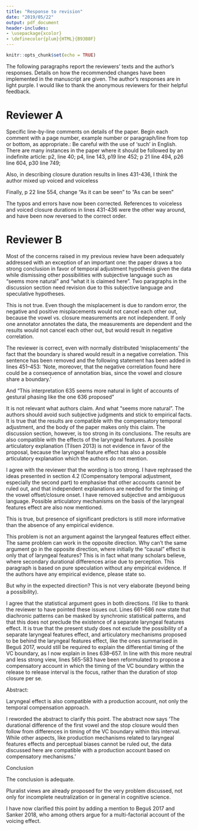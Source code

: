 ```yaml
---
title: "Response to revision"
date: "2019/05/22"
output: pdf_document
header-includes:
- \usepackage{xcolor}
- \definecolor{plum}{HTML}{B93B8F}
---
```


```r
knitr::opts_chunk$set(echo = TRUE)
```

The following paragraphs report the reviewers' texts and the author's responses. Details on how the recommended changes have been implemented in the manuscript are given. The author's responses are in light purple. I would like to thank the anonymous reviewers for their helpful feedback.

# Reviewer A

Specific line-by-line comments on details of the paper. Begin each comment with a page number, example number or paragraph/line from top or bottom, as appropriate.:
Be careful with the use of 'such' in English. There are many instances in the paper where it should be followed by an indefinite article: p2, line 40; p4, line 143, p19 line 452; p 21 line 494, p26 line 604, p30 line 749;

Also, in describing closure duration results in lines 431-436, I think the author mixed up voiced and voiceless

Finally, p 22 line 554, change "As it can be seen" to "As can be seen"

\color{plum}
The typos and errors have now been corrected. References to voiceless and voiced closure durations in lines 431-436 were the other way around, and have been now reversed to the correct order.
\color{black}

# Reviewer B

Most of the concerns raised in my previous review have been adequately addressed with an exception of an important one: the paper draws a too strong conclusion in favor of temporal adjustment hypothesis given the data while dismissing other possibilities with subjective language such as “seems more natural” and “what it is claimed here”. Two paragraphs in the discussion section need revision due to this subjective language and speculative hypotheses.

\textit{Moreover, I would like to add that, if misplacement of the V-C boundary is  due to random error (which is a neutral assumption to make), the measured displacement from the ‘actual’ boundary will approximately follow a normal distribution with mean 0, so that negative and positive misplacements would cancel each other out.}

This is not true. Even though the misplacement is due to random error, the negative and positive misplacements would not cancel each other out, because the vowel vs. closure measurements are not independent. If only one annotator annotates the data, the measurements are dependent and the results would not cancel each other out, but would result in negative correlation.

\color{plum}
The reviewer is correct, even with normally distributed 'misplacements' the fact that the boundary is shared would result in a negative correlation. This sentence has been removed and the following statement has been added in lines 451--453: 'Note, moreover, that the negative correlation found here could be a consequence of annotation bias, since the vowel and closure share a boundary.'
\color{black}

\textit{However, what it is claimed here is that the stability of the interval is a logical antecedent, while the different The CV of the release to release duration is 0.203, while that of the vowel onset to release duration is 0.232. The CQV is 0.127 for the release to release and 0.136 for the vowel onset to release. Lower values mean less dispersion/more cohesion.}

And “This interpretation 635 seems more natural in light of accounts of gestural phasing like the one 636 proposed”

It is not relevant what authors claim. And what “seems more natural”. The authors should avoid such subjective judgments and stick to empirical facts. It is true that the results are compatible with the compensatory temporal adjustment, and the body of the paper makes only this claim. The discussion section, however, is too strong in its conclusions. The results are also compatible with the effects of the laryngeal features. A possible articulatory explanation (Tilsen 2013) is not evidence in favor of the proposal, because the laryngeal feature effect has also a possible articulatory explanation which the authors do not mention.

\color{plum}
I agree with the reviewer that the wording is too strong. I have rephrased the ideas presented in section 4.2 (Compensatory temporal adjustment, especially the second part) to emphasise that other accounts cannot be ruled out, and that independent explanations are needed for the timing of the vowel offset/closure onset. I have removed subjective and ambiguous language. Possible articulatory mechanisms on the basis of the laryngeal features effect are also now mentioned.
\color{black}

\textit{Even when multicollinearity between predictors is minimal, statistical significance of multiple terms cannot unequivocally inform us on the actual  contribution of those terms, since it is possible that unknown relations be tween terms mask underlying mechanisms (for a discussion see McElreath 2015). For example, it is possible that, through time, different phonation categories (like ejective, voiceless, and voiced stops) can develop different closure duration sub-distributions (Sóskuthy 2013). This can result in the ability for the phonation predictor to capture variance in vowel durations, even if the original mechanism directly involved closure durations only}

This is true, but presence of significant predictors is still more informative than the absence of any empirical evidence.

This problem is not an argument against the laryngeal features effect either. The same problem can work in the opposite direction. Why can’t the same argument go in the opposite direction, where initially the “causal” effect is only that of laryngeal features? This is in fact what many scholars believe, where secondary durational differences arise due to perception. This paragraph is based on pure speculation without any empirical evidence. If the authors have any empirical evidence, please state so.

But why in the expected direction? This is not very elaborate (beyond being a possibility).

\color{plum}
I agree that the statistical argument goes in both directions. I'd like to thank the reviewer to have pointed these issues out. Lines 661-686 now state that diachronic patterns can be masked by synchronic statistical patterns, and that this does not preclude the existence of a separate laryngeal features effect. It is true that the present study does not exclude the possibility of a separate laryngeal features effect, and articulatory mechanisms proposed to be behind the laryngeal features effect, like the ones summarised in Beguš 2017, would still be required to explain the differential timing of the VC boundary, as I now explain in lines 638--657. In line with this more neutral and less strong view, lines 565-583 have been reformulated to propose a compensatory account in which the timing of the VC boundary within the release to release interval is the focus, rather than the duration of stop closure per se.
\color{black}

Abstract:

\textit{While other factors (like perceptual biases and laryngeal effects) could also play a role in the development of the voicing effect, the data discussed here sheds new light on a possible production account of voicing-related differences in vowel durations.}

Laryngeal effect is also compatible with a production account, not only the temporal compensation approach.

\color{plum}
I reworded the abstract to clarify this point. The abstract now says 'The durational difference of the first vowel and the stop closure would then follow from differences in timing of the VC boundary within this interval. While other aspects, like production mechanisms related to laryngeal features effects and perceptual biases cannot be ruled out, the data discussed here are compatible with a production account based on compensatory mechanisms.'
\color{black}

Conclusion

The conclusion is adequate.


\textit{Such pluralist view has already been proposed, for example, for incomplete neutralisation in Winter and Rottger (for a review of explanatory pluralism in the cognitive sciences, see Dale et al. 2009 and references therein).}

Pluralist views are already proposed for the very problem discussed, not only for incomplete neutralization or in general in cognitive science.

\color{plum}
I have now clarified this point by adding a mention to Beguš 2017 and Sanker 2018, who among others argue for a multi-factorial account of the voicing effect.
\color{black}
